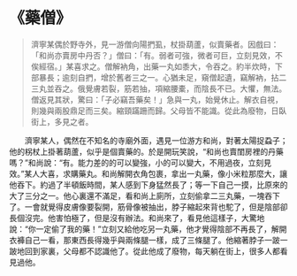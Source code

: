 # 《藥僧》

> 濟寧某偶於野寺外，見一游僧向陽捫虱，杖掛葫蘆，似賣藥者。因戲曰：「和尚亦賣房中丹否？」僧曰：「有。弱者可強，微者可巨，立刻見效，不俟經宿。」某喜求之。僧解衲角，出藥一丸如黍大，令吞之。約半炊時，下部暴長；逾刻自捫，增於舊者三之一。心猶未足，窺僧起遺，竊解衲，拈二三丸並吞之。俄覺膚若裂，筋若抽，項縮腰橐，而陰長不已。大懼，無法。僧返見其狀，驚曰：「子必竊吾藥矣！」急與一丸，始覺休止。解衣自視，則幾與兩股鼎足而三矣。縮頸蹣跚而歸。父母皆不能識。從此為廢物，日臥街上，多見之者。

&emsp;&emsp;濟寧某人，偶然在不知名的寺廟外面，遇見一位游方和尚，對著太陽捉蝨子；他的柺杖上掛著葫蘆，似乎是個賣藥的。於是開玩笑說，“和尚也賣閨房裡的丹藥嗎？”和尚說：“有。能力差的的可以變強，小的可以變大，不用過夜，立刻見效。”某人大喜，求購藥丸。和尚解開衣角包裹，拿出一丸藥，像小米粒那麼大，讓他吞下。約過了半頓飯時間，某人感到下身猛然長了；等一下自己一摸，比原來的大了三分之一。他心裏還不滿足，看和尚上廁所，立刻偷拿二三丸藥，一塊吞下了。一會就覺得皮膚像要裂開，筋骨像被抽出，脖子縮起來背也駝了，但是陰部卻長個沒完。他害怕極了，但是沒有辦法。和尚來了，看見他這樣子，大驚地說：“你一定偷了我的藥！”立刻又給他吃另一丸藥，他才覺得陰部不再長了，解開衣褲自己一看，那東西長得幾乎與兩條腿一樣，成了三條腿了。他縮著脖子一跛一跛地回到家裏，父母都不認識他了。從此他成了廢物，每天躺在街上，很多人都看見過他。
